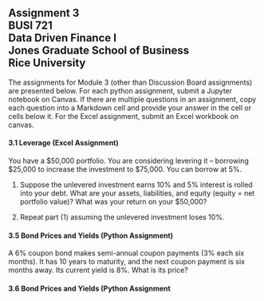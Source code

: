 ## Assignment 3<br>BUSI 721<br>Data Driven Finance I<br>Jones Graduate School of Business<br>Rice University<br>

The assignments for Module 3 (other than Discussion Board assignments) are presented below.  For each python assignment, submit a Jupyter notebook on Canvas.  If there are multiple questions in an assignment, copy each question into a Markdown cell and provide your answer in the cell or cells below it.  For the Excel assignment, submit an Excel workbook on canvas.


#### 3.1 Leverage (Excel Assignment)

You have a $50,000 portfolio.  You are considering levering it -- borrowing $25,000 to increase the investment to $75,000.  You can borrow at 5%.  

1) Suppose the unlevered investment earns 10% and 5% interest is rolled into your debt.  What are your assets, liabilities, and equity (equity = net portfolio value)?  What was your return on your $50,000? 

2) Repeat part (1) assuming the unlevered investment loses 10%.

#### 3.5 Bond Prices and Yields (Python Assignment)

A 6% coupon bond makes semi-annual coupon payments (3% each six months).  It has 10 years to maturity, and the next coupon payment is six months away.  Its current yield is 8%.  What is its price?

#### 3.6 Bond Prices and Yields (Python Assignment